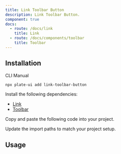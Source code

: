 ```yaml
---
title: Link Toolbar Button
description: Link Toolbar Button.
component: true
docs:
  - route: /docs/link
    title: Link
  - route: /docs/components/toolbar
    title: Toolbar
---
```


<ComponentPreview name="playground-demo" id="link" />

## Installation

<Tabs defaultValue="cli">

<TabsList>
<TabsTrigger value="cli">CLI</TabsTrigger>
<TabsTrigger value="manual">Manual</TabsTrigger>
</TabsList>
<TabsContent value="cli">

```bash
npx plate-ui add link-toolbar-button
```

</TabsContent>

<TabsContent value="manual">

<Steps>

<Step>

Install the following dependencies:

- [Link](/docs/link)
- [Toolbar](/docs/components/toolbar)
  </Step>

<Step>Copy and paste the following code into your project.</Step>

<ComponentSource name="link-toolbar-button" />

<Step>Update the import paths to match your project setup.</Step>

</Steps>

</TabsContent>

</Tabs>

## Usage

<ComponentSource name="fixed-toolbar-buttons" />
<ComponentSource name="floating-toolbar-buttons" />
